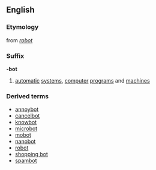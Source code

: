 ==English==
===Etymology===
from ''[[robot]]''
===Suffix===
'''-bot'''
# [[automatic]] [[system]]s, [[computer]] [[program]]s and [[machine]]s
===Derived terms===
*[[annoybot]]
*[[cancelbot]]
*[[knowbot]]
*[[microbot]]
*[[mobot]]
*[[nanobot]]
*[[robot]]
*[[shopping bot]]
*[[spambot]]